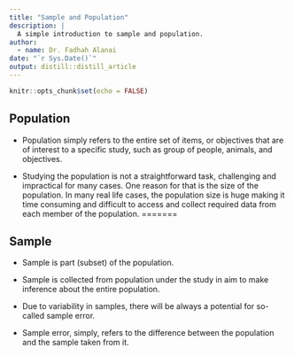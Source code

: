 ```yaml
---
title: "Sample and Population"
description: |
  A simple introduction to sample and population. 
author:
  - name: Dr. Fadhah Alanai
date: "`r Sys.Date()`"
output: distill::distill_article
---
```


```r
knitr::opts_chunk$set(echo = FALSE)
```

## Population 
- Population simply refers to the entire set of items, or objectives that are of interest to a specific study, such as group of people,
animals, and objectives. 

- Studying the population is not a straightforward task, challenging and impractical for many cases. One reason for that is the size of the 
population. In many real life cases, the population size is huge making it time consuming and difficult to access and collect required data
from each member of the population. 
=======

## Sample

- Sample is part (subset) of the population. 

- Sample is collected from population under the study in aim to make inference about the entire population. 

- Due to variability in samples, there will be always a potential for so-called sample error. 

- Sample error, simply, refers to the difference between the population and the sample taken from it. 






